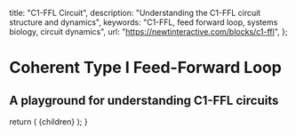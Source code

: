 
  title: "C1-FFL Circuit",
  description: "Understanding the C1-FFL circuit structure and dynamics",
  keywords: "C1-FFL, feed forward loop, systems biology, circuit dynamics",
  url: "https://newtinteractive.com/blocks/c1-ffl",
};

# Coherent Type I Feed-Forward Loop

## A playground for understanding C1-FFL circuits

<ArticleSection variant="large">
  <C1FFLDynamicsSimulator />
</ArticleSection>

  return (
    <MdxLayout metadata={metadata}>{children}</MdxLayout>
  );
}
